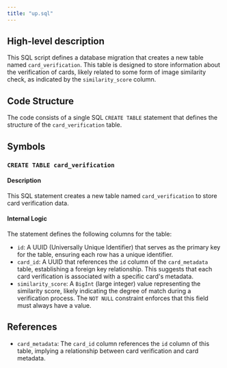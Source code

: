 ```yaml
---
title: "up.sql"
---
```


## High-level description
This SQL script defines a database migration that creates a new table named `card_verification`. This table is designed to store information about the verification of cards, likely related to some form of image similarity check, as indicated by the `similarity_score` column. 

## Code Structure
The code consists of a single SQL `CREATE TABLE` statement that defines the structure of the `card_verification` table.

## Symbols
### `CREATE TABLE card_verification`
#### Description
This SQL statement creates a new table named `card_verification` to store card verification data.

#### Internal Logic
The statement defines the following columns for the table:

- `id`: A UUID (Universally Unique Identifier) that serves as the primary key for the table, ensuring each row has a unique identifier.
- `card_id`: A UUID that references the `id` column of the `card_metadata` table, establishing a foreign key relationship. This suggests that each card verification is associated with a specific card's metadata.
- `similarity_score`: A `BigInt` (large integer) value representing the similarity score, likely indicating the degree of match during a verification process. The `NOT NULL` constraint enforces that this field must always have a value.

## References
- `card_metadata`: The `card_id` column references the `id` column of this table, implying a relationship between card verification and card metadata. 
